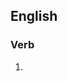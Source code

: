 ==English==

===Verb===
{{head|en|present participle}}

# {{present participle of|stalemate|lang=en|nocat=1}}